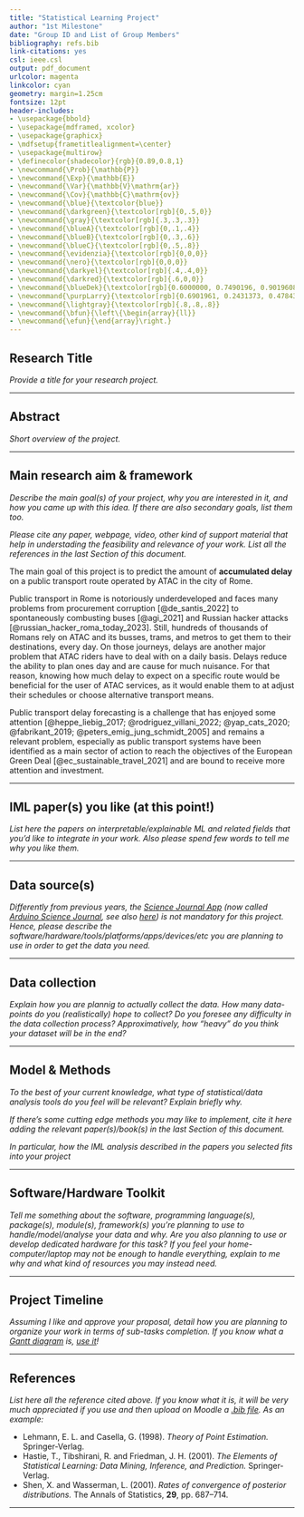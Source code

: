 ```yaml
---
title: "Statistical Learning Project"
author: "1st Milestone"
date: "Group ID and List of Group Members"
bibliography: refs.bib
link-citations: yes
csl: ieee.csl
output: pdf_document
urlcolor: magenta
linkcolor: cyan
geometry: margin=1.25cm
fontsize: 12pt
header-includes:
- \usepackage{bbold}
- \usepackage{mdframed, xcolor}
- \usepackage{graphicx}
- \mdfsetup{frametitlealignment=\center}
- \usepackage{multirow}
- \definecolor{shadecolor}{rgb}{0.89,0.8,1}
- \newcommand{\Prob}{\mathbb{P}}
- \newcommand{\Exp}{\mathbb{E}}
- \newcommand{\Var}{\mathbb{V}\mathrm{ar}}
- \newcommand{\Cov}{\mathbb{C}\mathrm{ov}}
- \newcommand{\blue}{\textcolor{blue}}
- \newcommand{\darkgreen}{\textcolor[rgb]{0,.5,0}}
- \newcommand{\gray}{\textcolor[rgb]{.3,.3,.3}}
- \newcommand{\blueA}{\textcolor[rgb]{0,.1,.4}}
- \newcommand{\blueB}{\textcolor[rgb]{0,.3,.6}}
- \newcommand{\blueC}{\textcolor[rgb]{0,.5,.8}}
- \newcommand{\evidenzia}{\textcolor[rgb]{0,0,0}}
- \newcommand{\nero}{\textcolor[rgb]{0,0,0}}
- \newcommand{\darkyel}{\textcolor[rgb]{.4,.4,0}}
- \newcommand{\darkred}{\textcolor[rgb]{.6,0,0}}
- \newcommand{\blueDek}{\textcolor[rgb]{0.6000000, 0.7490196, 0.9019608}}
- \newcommand{\purpLarry}{\textcolor[rgb]{0.6901961, 0.2431373, 0.4784314}}
- \newcommand{\lightgray}{\textcolor[rgb]{.8,.8,.8}}
- \newcommand{\bfun}{\left\{\begin{array}{ll}}
- \newcommand{\efun}{\end{array}\right.}
---
```



Research Title
----------
*Provide a title for your research project.*

----------


Abstract
----------
*Short overview of the project.*

----------


Main research aim \& framework
----------
*Describe the main goal(s) of your project, why you are interested in it, 
and how you came up with this idea. If there are also secondary goals, list them too.*

*Please cite any paper, webpage, video, other kind of support material that 
help in understading the feasibility and relevance of your work.
List all the references in the last Section of this document.*

The main goal of this project is to predict the amount of **accumulated delay** on a public transport route operated by ATAC in the city of Rome. 

Public transport in Rome is notoriously underdeveloped and faces many problems from procurement corruption [@de_santis_2022] to spontaneously combusting buses [@agi_2021] and Russian hacker attacks [@russian_hacker_roma_today_2023]. Still, hundreds of thousands of Romans rely on ATAC and its busses, trams, and metros to get them to their destinations, every day. On those journeys, delays are another major problem that ATAC riders have to deal with on a daily basis. Delays reduce the ability to plan ones day and are cause for much nuisance. For that reason, knowing how much delay to expect on a specific route would be beneficial for the user of ATAC services, as it would enable them to at adjust their schedules or choose alternative transport means.

Public transport delay forecasting is a challenge that has enjoyed some attention [@heppe_liebig_2017; @rodriguez_villani_2022; @yap_cats_2020; @fabrikant_2019; @peters_emig_jung_schmidt_2005] and remains a relevant problem, especially as public transport systems have been identified as a main sector of action to reach the objectives of the European Green Deal [@ec_sustainable_travel_2021] and are bound to receive more attention and investment.

----------

IML paper(s) you like (at this point!)
----------

*List here the papers on interpretable/explainable ML and related fields that you'd like to integrate in your work. Also please spend few words to tell me why you like them.*

-------

Data source(s) 
----------
*Differently from previous years, the [Science Journal App](https://sciencejournal.withgoogle.com/experiments/) (now called [Arduino Science Journal](https://apps.apple.com/us/app/arduino-science-journal/id1518014927), see also [here](https://science-journal.arduino.cc/)) is not mandatory for this project.*
*Hence, please describe the software/hardware/tools/platforms/apps/devices/etc you are planning to use in order to get the data you need.*

----------

Data collection
----------
*Explain how you are plannig to actually collect the data.*
*How many data-points do you (realistically) hope to collect?*
*Do you foresee any difficulty in the data collection process?*
*Approximatively, how "heavy" do you think your dataset will be in the end?*

----------

Model \& Methods
----------
*To the best of your current knowledge, what type of statistical/data analysis tools do you feel will be relevant?*
*Explain briefly why.*

*If there's some cutting edge methods you may like to implement, cite it here adding the relevant paper(s)/book(s) in the last Section of this document.*

*In particular, how the IML analysis described in the papers you selected fits into your project*

----------


Software/Hardware Toolkit
----------
*Tell me something about the software, programming language(s), package(s), module(s), framework(s) you're planning to use to handle/model/analyse your data and why.*
*Are you also planning to use or develop dedicated hardware for this task?*
*If you feel your home-computer/laptop may not be enough to handle everything, explain to me why and what kind of resources you may instead need.*

----------

Project Timeline
----------
*Assuming I like and approve your proposal, detail how you are planning to organize your work in terms of sub-tasks completion.
If you know what a [Gantt diagram](https://en.wikipedia.org/wiki/Gantt_chart) is, [use it](https://plot.ly/r/gantt/)!*

----------


References
----------
*List here all the reference cited above. If you know what it is, it will be very much appreciated if you use and then upload on Moodle a [.bib file](https://rmarkdown.rstudio.com/authoring_bibliographies_and_citations.html#bibliographies).*
*As an example:*

- Lehmann, E. L. and Casella, G. (1998). *Theory of Point Estimation.* Springer-Verlag.
- Hastie, T., Tibshirani, R. and Friedman, J. H. (2001). *The Elements of Statistical Learning: Data Mining, Inference, and Prediction.* Springer-Verlag.
- Shen, X. and Wasserman, L. (2001). *Rates of convergence of posterior distributions.* The Annals of Statistics, **29**, pp. 687--714.

----------
